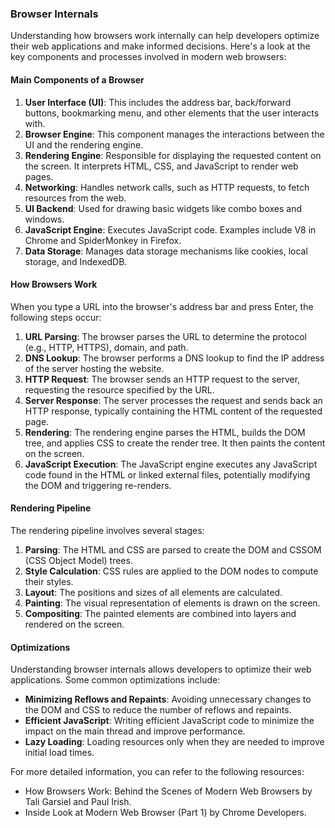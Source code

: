 ### Browser Internals

Understanding how browsers work internally can help developers optimize their web applications and make informed decisions. Here's a look at the key components and processes involved in modern web browsers:

#### Main Components of a Browser

1. **User Interface (UI)**: This includes the address bar, back/forward buttons, bookmarking menu, and other elements that the user interacts with.
2. **Browser Engine**: This component manages the interactions between the UI and the rendering engine.
3. **Rendering Engine**: Responsible for displaying the requested content on the screen. It interprets HTML, CSS, and JavaScript to render web pages.
4. **Networking**: Handles network calls, such as HTTP requests, to fetch resources from the web.
5. **UI Backend**: Used for drawing basic widgets like combo boxes and windows.
6. **JavaScript Engine**: Executes JavaScript code. Examples include V8 in Chrome and SpiderMonkey in Firefox.
7. **Data Storage**: Manages data storage mechanisms like cookies, local storage, and IndexedDB.

#### How Browsers Work

When you type a URL into the browser's address bar and press Enter, the following steps occur:

1. **URL Parsing**: The browser parses the URL to determine the protocol (e.g., HTTP, HTTPS), domain, and path.
2. **DNS Lookup**: The browser performs a DNS lookup to find the IP address of the server hosting the website.
3. **HTTP Request**: The browser sends an HTTP request to the server, requesting the resource specified by the URL.
4. **Server Response**: The server processes the request and sends back an HTTP response, typically containing the HTML content of the requested page.
5. **Rendering**: The rendering engine parses the HTML, builds the DOM tree, and applies CSS to create the render tree. It then paints the content on the screen.
6. **JavaScript Execution**: The JavaScript engine executes any JavaScript code found in the HTML or linked external files, potentially modifying the DOM and triggering re-renders.

#### Rendering Pipeline

The rendering pipeline involves several stages:

1. **Parsing**: The HTML and CSS are parsed to create the DOM and CSSOM (CSS Object Model) trees.
2. **Style Calculation**: CSS rules are applied to the DOM nodes to compute their styles.
3. **Layout**: The positions and sizes of all elements are calculated.
4. **Painting**: The visual representation of elements is drawn on the screen.
5. **Compositing**: The painted elements are combined into layers and rendered on the screen.

#### Optimizations

Understanding browser internals allows developers to optimize their web applications. Some common optimizations include:

- **Minimizing Reflows and Repaints**: Avoiding unnecessary changes to the DOM and CSS to reduce the number of reflows and repaints.
- **Efficient JavaScript**: Writing efficient JavaScript code to minimize the impact on the main thread and improve performance.
- **Lazy Loading**: Loading resources only when they are needed to improve initial load times.

For more detailed information, you can refer to the following resources:

- How Browsers Work: Behind the Scenes of Modern Web Browsers by Tali Garsiel and Paul Irish.
- Inside Look at Modern Web Browser (Part 1) by Chrome Developers.